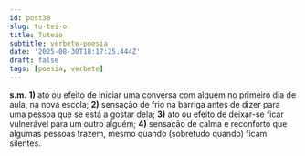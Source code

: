 ```yaml
---
id: post38
slug: tu·tei·o
title: Tuteio
subtitle: verbete-poesia
date: '2025-08-30T18:17:25.444Z'
draft: false
tags: [poesia, verbete]
---
```

**s.m.** **1)** ato ou efeito de iniciar uma conversa com alguém 
no primeiro dia de aula, na nova escola; **2)** 
sensação de frio na barriga antes de dizer para uma pessoa 
que se está a gostar dela; **3)** ato ou efeito de deixar-se 
ficar vulnerável para um outro alguém; **4)** sensação de calma e reconforto que 
algumas pessoas trazem, mesmo quando (sobretudo quando) ficam silentes.
